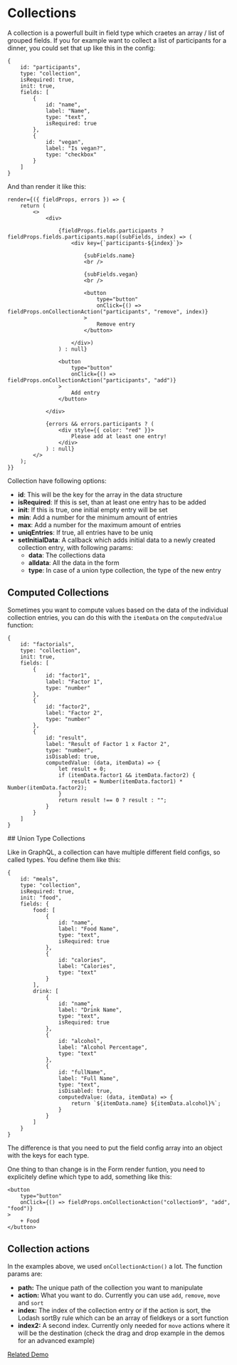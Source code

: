 # Collections

A collection is a powerfull built in field type which craetes an array / list of grouped fields. If you for example 
want to collect a list of participants for a dinner, you could set that up like this in the config:

```
{
    id: "participants",
    type: "collection",
    isRequired: true,
    init: true,
    fields: [
        {
            id: "name",
            label: "Name",
            type: "text",
            isRequired: true
        },
        {
            id: "vegan",
            label: "Is vegan?",
            type: "checkbox"
        }
    ]
}
```

And than render it like this:

```
render={({ fieldProps, errors }) => {
    return (
        <>
            <div>

                {fieldProps.fields.participants ? fieldProps.fields.participants.map((subFields, index) => (
                    <div key={`participants-${index}`}>

                        {subFields.name}
                        <br />

                        {subFields.vegan}
                        <br />

                        <button
                            type="button"
                            onClick={() => fieldProps.onCollectionAction("participants", "remove", index)}
                        >
                            Remove entry
                        </button>

                    </div>)
                ) : null}

                <button
                    type="button"
                    onClick={() => fieldProps.onCollectionAction("participants", "add")}
                >
                    Add entry
                </button>

            </div>

            {errors && errors.participants ? (
                <div style={{ color: "red" }}>
                    Please add at least one entry!
                </div>
            ) : null}
        </>
    );
}}
```

Collection have following options:

- **id**: This will be the key for the array in the data structure
- **isRequired**: If this is set, than at least one entry has to be added
- **init**: If this is true, one initial empty entry will be set
- **min**: Add a number for the minimum amount of entries
- **max**: Add a number for the maximum amount of entries
- **uniqEntries**: If true, all entries have to be uniq
- **setInitialData**: A callback which adds initial data to a newly created collection entry, with following params:
    - **data**: The collections data
    - **alldata**: All the data in the form
    - **type**: In case of a union type collection, the type of the new entry

## Computed Collections

Sometimes you want to compute values based on the data of the individual collection entries, you can do this with 
the `itemData` on the `computedValue` function:

```
{
    id: "factorials",
    type: "collection",
    init: true,
    fields: [
        {
            id: "factor1",
            label: "Factor 1",
            type: "number"
        },
        {
            id: "factor2",
            label: "Factor 2",
            type: "number"
        },
        {
            id: "result",
            label: "Result of Factor 1 x Factor 2",
            type: "number",
            isDisabled: true,
            computedValue: (data, itemData) => {
                let result = 0;
                if (itemData.factor1 && itemData.factor2) {
                    result = Number(itemData.factor1) * Number(itemData.factor2);
                }
                return result !== 0 ? result : "";
            }
        }
    ]
}
```

## Union Type Collections

Like in GraphQL, a collection can have multiple different field configs, so called types. You define them like this:

```
{
    id: "meals",
    type: "collection",
    isRequired: true,
    init: "food",
    fields: {
        food: [
            {
                id: "name",
                label: "Food Name",
                type: "text",
                isRequired: true
            },
            {
                id: "calories",
                label: "Calories",
                type: "text"
            }
        ],
        drink: [
            {
                id: "name",
                label: "Drink Name",
                type: "text",
                isRequired: true
            },
            {
                id: "alcohol",
                label: "Alcohol Percentage",
                type: "text"
            },
            {
                id: "fullName",
                label: "Full Name",
                type: "text",
                isDisabled: true,
                computedValue: (data, itemData) => {
                    return `${itemData.name} ${itemData.alcohol}%`;
                }
            }
        ]
    }
}
```

The difference is that you need to put the field config array into an object with the keys for each type.

One thing to than change is in the Form render funtion, you need to explicitely define which type to add, something like this:

```
<button
    type="button"
    onClick={() => fieldProps.onCollectionAction("collection9", "add", "food")}
>
    + Food
</button>
```

## Collection actions

In the examples above, we used `onCollectionAction()` a lot. The function params are:

- **path:** The unique path of the collection you want to manipulate
- **action:** What you want to do. Currently you can use `add`, `remove`, `move` and `sort`
- **index:** The index of the collection entry or if the action is sort, the Lodash sortBy rule which can be an array of fieldkeys or a sort function
- **index2:** A second index. Currently only needed for `move` actions where it will be the destination (check the drag and drop example in the demos for an advanced example)

[Related Demo](https://stages-demo.vercel.app/collections)